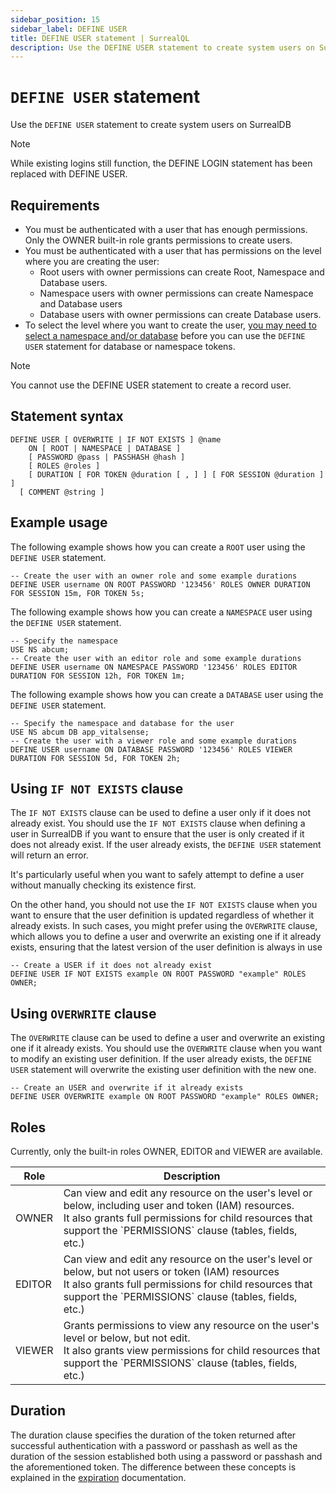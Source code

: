 ```yaml
---
sidebar_position: 15
sidebar_label: DEFINE USER
title: DEFINE USER statement | SurrealQL
description: Use the DEFINE USER statement to create system users on SurrealDB.
---
```



# `DEFINE USER` statement

Use the `DEFINE USER` statement to create system users on SurrealDB


> [!NOTE]
> While existing logins still function, the DEFINE LOGIN statement has been replaced with DEFINE USER.

## Requirements

- You must be authenticated with a user that has enough permissions. Only the OWNER built-in role grants permissions to create users.
- You must be authenticated with a user that has permissions on the level where you are creating the user:
    - Root users with owner permissions can create Root, Namespace and Database users.
    - Namespace users with owner permissions can create Namespace and Database users
    - Database users with owner permissions can create Database users.
- To select the level where you want to create the user, [you may need to select a namespace and/or database](/docs/surrealql/statements/use) before you can use the `DEFINE USER` statement for database or namespace tokens.


> [!NOTE]
> You cannot use the DEFINE USER statement to create a record user.

## Statement syntax

```syntax title="SurrealQL Syntax"
DEFINE USER [ OVERWRITE | IF NOT EXISTS ] @name
	ON [ ROOT | NAMESPACE | DATABASE ]
	[ PASSWORD @pass | PASSHASH @hash ]
	[ ROLES @roles ]
	[ DURATION [ FOR TOKEN @duration [ , ] ] [ FOR SESSION @duration ] ]
  [ COMMENT @string ]
```

## Example usage
The following example shows how you can create a `ROOT` user using the `DEFINE USER` statement.

```surql
-- Create the user with an owner role and some example durations
DEFINE USER username ON ROOT PASSWORD '123456' ROLES OWNER DURATION FOR SESSION 15m, FOR TOKEN 5s;
```
The following example shows how you can create a `NAMESPACE` user using the `DEFINE USER` statement.

```surql
-- Specify the namespace
USE NS abcum;
-- Create the user with an editor role and some example durations
DEFINE USER username ON NAMESPACE PASSWORD '123456' ROLES EDITOR DURATION FOR SESSION 12h, FOR TOKEN 1m;
```

The following example shows how you can create a `DATABASE` user using the `DEFINE USER` statement.
```surql
-- Specify the namespace and database for the user
USE NS abcum DB app_vitalsense;
-- Create the user with a viewer role and some example durations
DEFINE USER username ON DATABASE PASSWORD '123456' ROLES VIEWER DURATION FOR SESSION 5d, FOR TOKEN 2h;
```

## Using `IF NOT EXISTS` clause

<Since v="v1.3.0" />

The `IF NOT EXISTS` clause can be used to define a user only if it does not already exist. You should use the `IF NOT EXISTS` clause when defining a user in SurrealDB if you want to ensure that the user is only created if it does not already exist. If the user already exists, the `DEFINE USER` statement will return an error.

It's particularly useful when you want to safely attempt to define a user without manually checking its existence first.

On the other hand, you should not use the `IF NOT EXISTS` clause when you want to ensure that the user definition is updated regardless of whether it already exists. In such cases, you might prefer using the `OVERWRITE` clause, which allows you to define a user and overwrite an existing one if it already exists, ensuring that the latest version of the user definition is always in use

```surql
-- Create a USER if it does not already exist
DEFINE USER IF NOT EXISTS example ON ROOT PASSWORD "example" ROLES OWNER;
```

## Using `OVERWRITE` clause

<Since v="v2.0.0" />

The `OVERWRITE` clause can be used to define a user and overwrite an existing one if it already exists. You should use the `OVERWRITE` clause when you want to modify an existing user definition. If the user already exists, the `DEFINE USER` statement will overwrite the existing user definition with the new one.

```surql
-- Create an USER and overwrite if it already exists
DEFINE USER OVERWRITE example ON ROOT PASSWORD "example" ROLES OWNER;
```

## Roles
Currently, only the built-in roles OWNER, EDITOR and VIEWER are available.

<table>
<thead>
  <tr>
    <th>Role</th>
    <th>Description</th>
  </tr>
</thead>
<tbody>
  <tr>
    <td>OWNER</td>
    <td>Can view and edit any resource on the user's level or below, including user and token (IAM) resources.<br/>It also grants full permissions for child resources that support the `PERMISSIONS` clause (tables, fields, etc.)</td>
  </tr>
  <tr>
    <td>EDITOR</td>
    <td>Can view and edit any resource on the user's level or below, but not users or token (IAM) resources<br/>It also grants full permissions for child resources that support the `PERMISSIONS` clause (tables, fields, etc.)</td>
  </tr>
  <tr>
    <td>VIEWER</td>
    <td>Grants permissions to view any resource on the user's level or below, but not edit.<br/>It also grants view permissions for child resources that support the `PERMISSIONS` clause (tables, fields, etc.)</td>
  </tr>
</tbody>
</table>

## Duration
<Since v="v2.0.0" />

The duration clause specifies the duration of the token returned after successful authentication with a password or passhash as well as the duration of the session established both using a password or passhash and the aforementioned token. The difference between these concepts is explained in the [expiration](/docs/surrealdb/security/authentication#expiration) documentation.
